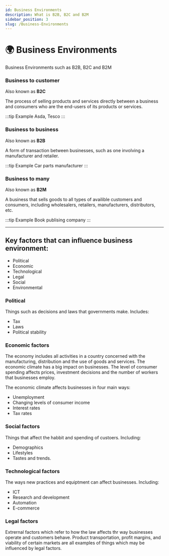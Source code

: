 ```yaml
---
id: Business Environments
description: What is B2B, B2C and B2M
sidebar_position: 3
slug: /Business-Environments
---
```


# 🌍 Business Environments


Business Environments such as B2B, B2C and B2M

### Business to customer
Also known as **B2C**


The process of selling products and services directly between a business and consumers who are the end-users of its products or services. 

:::tip Example
Asda, Tesco
:::

### Business to business
Also known as **B2B**


A form of transaction between businesses, such as one involving a manufacturer and retailer. 

:::tip Example
Car parts manufacturer
:::

### Business to many
Also known as **B2M**


A business that sells goods to all types of availible customers and consumers, including wholesalers, retailers, manufacturers, distributors, etc. 

:::tip Example
Book publising company
:::


---

## Key factors that can influence business environment:


- Political
- Economic
- Technological
- Legal
- Social
- Environmental

### Political
Things such as decisions and laws that governments make. Includes:
- Tax
- Laws
- Political stability

### Economic factors
The economy includes all activities in a country concerned with the manufacturing, distribution and the use of goods and services. The economic climate has a big impact on businesses. The level of consumer spending affects prices, investment decisions and the number of workers that businesses employ. 


The economic climate affects businesses in four main ways:
- Unemployment
- Changing levels of consumer income
- Interest rates
- Tax rates

### Social factors
Things that affect the habbit and spending of custoers. Including:

- Demographics
- Lifestyles
- Tastes and trends. 

### Technological factors
 The ways new practices and equiptment can affect businesses. Including:

 - ICT
 - Research and development
 - Automation
 - E-commerce
 
 ### Legal factors
Extrernal factors which refer to how the law affects thr way businesses operate and customers behave. Product transportation, profit margins, and viability of certain markets are all examples of things which may be influenced by legal factors. 

